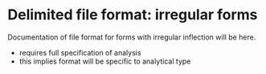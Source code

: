 # Delimited file format: irregular forms

::: {.callout-caution title="TBA"}
Documentation of file format for forms with irregular inflection will be here.
:::

- requires full specification of analysis
- this implies format will be specific to analytical type
